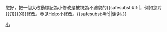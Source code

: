 {{{icon|[[File:Information.svg|25px]] }}}您好，把一個大改動標記為小修改是被視為不禮貌的{{<includeonly>safesubst:</includeonly>#if:{{{1|}}}|，例如您对[[{{{1}}}]]的}}修改。参见[[Help:小修改]]。{{<includeonly>safesubst:</includeonly>#if:{{{2|}}}|{{{2}}}|谢谢。}}<!-- Template:Uw-minor --><noinclude>
{{Singlenotice}}
[[Category:用户警告模板|小]]
</noinclude>